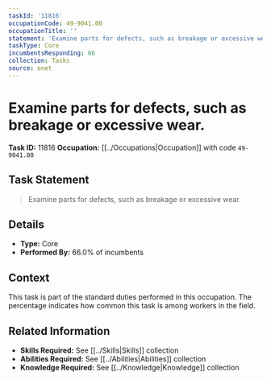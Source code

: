 ```yaml
---
taskId: '11816'
occupationCode: 49-9041.00
occupationTitle: ''
statement: 'Examine parts for defects, such as breakage or excessive wear.'
taskType: Core
incumbentsResponding: 66
collection: Tasks
source: onet
---
```

# Examine parts for defects, such as breakage or excessive wear.

**Task ID:** 11816
**Occupation:** [[../Occupations|Occupation]] with code `49-9041.00`

## Task Statement

> Examine parts for defects, such as breakage or excessive wear.

## Details

- **Type:** Core
- **Performed By:** 66.0% of incumbents

## Context

This task is part of the standard duties performed in this occupation. The percentage indicates how common this task is among workers in the field.

## Related Information

- **Skills Required:** See [[../Skills|Skills]] collection
- **Abilities Required:** See [[../Abilities|Abilities]] collection
- **Knowledge Required:** See [[../Knowledge|Knowledge]] collection
